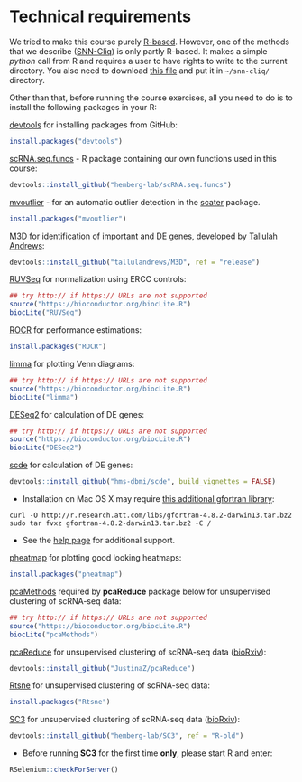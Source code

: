 
# Technical requirements

We tried to make this course purely [R-based](https://www.r-project.org/). However, one of the methods that we describe ([SNN-Cliq](http://bioinfo.uncc.edu/SNNCliq/)) is only partly R-based. It makes a simple _python_ call from R and requires a user to have rights to write to the current directory. You also need to download [this file](http://bioinfo.uncc.edu/SNNCliq/Cliq.txt) and put it in `~/snn-cliq/` directory.

Other than that, before running the course exercises, all you need to do is to install the following packages in your R:

[devtools](https://cran.r-project.org/web/packages/devtools/index.html) for installing packages from GitHub:
```r
install.packages("devtools")
```
[scRNA.seq.funcs](https://github.com/hemberg-lab/scRNA.seq.funcs) - R package containing our own functions used in this course:
```r
devtools::install_github("hemberg-lab/scRNA.seq.funcs")
```

[mvoutlier](https://cran.r-project.org/web/packages/mvoutlier/index.html) - for an automatic outlier detection in the [scater](https://github.com/davismcc/scater) package.
```r
install.packages("mvoutlier")
```

[M3D](https://github.com/tallulandrews/M3D) for identification of important and DE genes, developed by [Tallulah Andrews](http://www.sanger.ac.uk/people/directory/andrews-tallulah-s):
```r
devtools::install_github("tallulandrews/M3D", ref = "release")
```

[RUVSeq](https://bioconductor.org/packages/release/bioc/html/RUVSeq.html) for normalization using ERCC controls:
```r
## try http:// if https:// URLs are not supported
source("https://bioconductor.org/biocLite.R")
biocLite("RUVSeq")
```

[ROCR](https://cran.r-project.org/web/packages/ROCR/index.html) for performance estimations:
```r
install.packages("ROCR")
```

[limma](https://bioconductor.org/packages/release/bioc/html/limma.html) for plotting Venn diagrams:
```r
## try http:// if https:// URLs are not supported
source("https://bioconductor.org/biocLite.R")
biocLite("limma")
```

[DESeq2](https://bioconductor.org/packages/release/bioc/html/DESeq2.html) for calculation of DE genes:
```r
## try http:// if https:// URLs are not supported
source("https://bioconductor.org/biocLite.R")
biocLite("DESeq2")
```

[scde](http://hms-dbmi.github.io/scde/) for calculation of DE genes:
```r
devtools::install_github("hms-dbmi/scde", build_vignettes = FALSE)
```

* Installation on Mac OS X may require [this additional gfortran library](http://thecoatlessprofessor.com/programming/rcpp-rcpparmadillo-and-os-x-mavericks-lgfortran-and-lquadmath-error/):
```
curl -O http://r.research.att.com/libs/gfortran-4.8.2-darwin13.tar.bz2
sudo tar fvxz gfortran-4.8.2-darwin13.tar.bz2 -C /
```

* See the [help page](http://hms-dbmi.github.io/scde/help.html) for additional support.

[pheatmap](https://cran.r-project.org/web/packages/pheatmap/index.html) for plotting good looking heatmaps:
```r
install.packages("pheatmap")
```

[pcaMethods](http://bioconductor.org/packages/release/bioc/html/pcaMethods.html) required by __pcaReduce__ package below for unsupervised clustering of scRNA-seq data:
```r
## try http:// if https:// URLs are not supported
source("https://bioconductor.org/biocLite.R")
biocLite("pcaMethods")
```

[pcaReduce](https://github.com/JustinaZ/pcaReduce) for unsupervised clustering of scRNA-seq data ([bioRxiv](http://biorxiv.org/content/early/2015/09/08/026385)):
```r
devtools::install_github("JustinaZ/pcaReduce")
```

[Rtsne](https://cran.r-project.org/web/packages/pheatmap/index.html) for unsupervised clustering of scRNA-seq data:
```r
install.packages("Rtsne")
```

[SC3](http://bioconductor.org/packages/devel/bioc/html/SC3.html) for unsupervised clustering of scRNA-seq data ([bioRxiv](http://biorxiv.org/content/early/2016/01/13/036558)):
```r
devtools::install_github("hemberg-lab/SC3", ref = "R-old")
```

* Before running __SC3__ for the first time __only__, please start R and enter:
```r
RSelenium::checkForServer()
```



